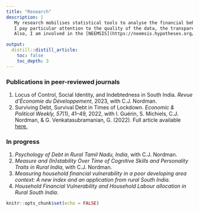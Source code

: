 ```yaml
---
title: "Research"
description: |
   My research mobilises statistical tools to analyse the financial behaviour, labour and cognition of households in rural South India. <br> 
   I pay particular attention to the quality of the data, the transparency of the analyses and the ethics of research more generally. <br>
   Also, I am involved in the [NEEMSIS](https://neemsis.hypotheses.org/) data collection.

output:
  distill::distill_article:
    toc: false
    toc_depth: 3
---
```




### Publications in peer-reviewed journals

1. Locus of Control, Social Identity, and Indebtedness in South India. *Revue d'Économie du Développement*, 2023, with C.J. Nordman.
1. Surviving Debt, Survival Debt in Times of Lockdown. *Economic & Political Weekly, 57*(1), 41–49, 2022, with I. Guérin, S. Michiels, C.J. Nordman, & G. Venkatasubramanian, G. (2022).  Full article available [here.](https://www.researchgate.net/publication/357617209_Surviving_Debt_and_Survival_Debt_in_Times_of_Lockdown)


### In progress

1. *Psychology of Debt in Rural Tamil Nadu, India*, with C.J. Nordman.
1. *Measure and (In)stability Over Time of Cognitive Skills and Personality Traits in Rural India*, with C.J. Nordman.
1. *Measuring household financial vulnerability in a poor developing area context: A new index and an application from rural South India*.
1. *Household Financial Vulnerability and Household Labour allocation in Rural South India*.






```r
knitr::opts_chunk$set(echo = FALSE)

```

